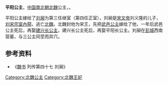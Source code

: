 {{東亞女性歷史人物
| 名稱=平阳公主
| 身份=[[北魏|北魏]]公主
| 畫像=
| 說明=
| 姓=元
| 名=
| 封爵=[[公主|公主]]
| 位號=
| 封號=平阳公主
| 出生年=
| 逝世年=
| 墳墓=
| 父親=[[拓跋濬|拓跋濬]]
| 夫=[[刘昶|刘昶]]
| 夫之父=[[宋文帝|宋文帝]]
| 姐妹=[[武邑公主|武邑公主]]、[[建興公主|建兴长公主]]
|}}
'''平阳公主'''，[[中国|中国]][[南北朝|南北朝]][[北魏|北魏]]公主，{{or|父親[[魏文成帝|魏文成帝]][[拓跋濬|拓跋濬]]}}。

平阳公主嫁给了[[刘昶|刘昶]]为第三任继室（第四任正室），刘昶是[[宋文帝|宋文帝]]刘义隆的儿子，[[刘宋|刘宋]][[劉宋宗室內鬨|宗室內鬨]]，逃亡[[北魏|北魏]]。北魏封他为宋王，先把[[武邑公主|武邑公主]]嫁给了他，一年后武邑公主死后，再娶[[建興公主|建兴长公主]]，建兴长公主死后，再娶平阳长公主。刘昶在[[彭城|彭城]]西南营墓，与三公主同茔而异穴。
== 参考资料 ==
*《[[魏书|魏书]] 列传第四十七 刘昶》 
[[Category:北魏公主|Category:北魏公主]]
[[Category:北魏王妃|Category:北魏王妃]]